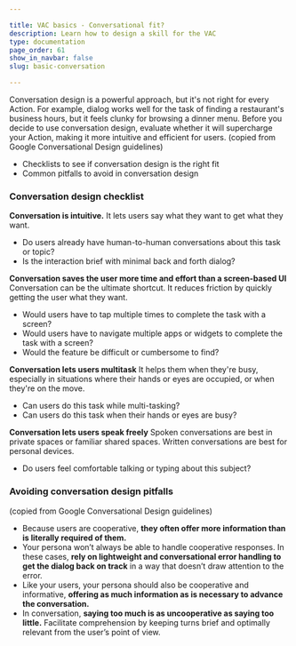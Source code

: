 ```yaml
---

title: VAC basics - Conversational fit?
description: Learn how to design a skill for the VAC
type: documentation
page_order: 61
show_in_navbar: false
slug: basic-conversation

---
```



Conversation design is a powerful approach, but it's not right for every Action. For example, dialog works well for the task of finding a restaurant's business hours, but it feels clunky for browsing a dinner menu. Before you decide to use conversation design, evaluate whether it will supercharge your Action, making it more intuitive and efficient for users.
(copied from Google Conversational Design guidelines)

<Notification headerText="What your will learn in this section" textColor="#333366" icon="learn" backgroundColor="#eeeeff">

- Checklists to see if conversation design is the right fit
- Common pitfalls to avoid in conversation design

</Notification>

### Conversation design checklist

**Conversation is intuitive.**
It lets users say what they want to get what they want.

- Do users already have human-to-human conversations about this task or topic?
- Is the interaction brief with minimal back and forth dialog?

**Conversation saves the user more time and effort than a screen-based UI**
Conversation can be the ultimate shortcut. It reduces friction by quickly getting the user what they want.

- Would users have to tap multiple times to complete the task with a screen?
- Would users have to navigate multiple apps or widgets to complete the task with a screen?
- Would the feature be difficult or cumbersome to find?

**Conversation lets users multitask**
It helps them when they're busy, especially in situations where their hands or eyes are occupied, or when they're on the move.

- Can users do this task while multi-tasking?
- Can users do this task when their hands or eyes are busy?

**Conversation lets users speak freely**
Spoken conversations are best in private spaces or familiar shared spaces. Written conversations are best for personal devices.

- Do users feel comfortable talking or typing about this subject?

### Avoiding conversation design pitfalls

(copied from Google Conversational Design guidelines)

- Because users are cooperative, **they often offer more information than is literally required of them.** 
- Your persona won’t always be able to handle cooperative responses. In these cases, **rely on lightweight and conversational error handling to get the dialog back on track** in a way that doesn’t draw attention to the error.
- Like your users, your persona should also be cooperative and informative, **offering as much information as is necessary to advance the conversation.**
- In conversation, **saying too much is as uncooperative as saying too little.** Facilitate comprehension by keeping turns brief and optimally relevant from the user’s point of view.